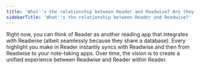 ```yaml
---
title: 'What''s the relationship between Reader and Readwise? Are they automatically connected?'
sidebarTitle: 'What''s the relationship between Reader and Readwise?'
---
```

Right now, you can think of Reader as another reading app that integrates with Readwise (albeit seamlessly because they share a database). Every highlight you make in Reader instantly syncs with Readwise and then from Readwise to your note-taking apps. Over time, the vision is to create a unified experience between Readwise and Reader within Reader.